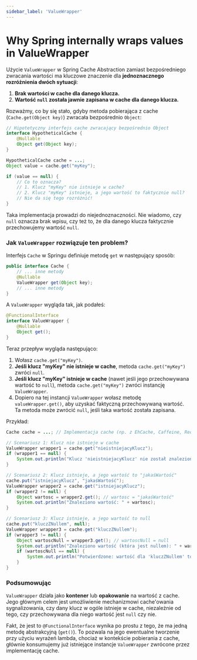 ```yaml
---
sidebar_label: 'ValueWrapper'
---
```


# Why Spring internally wraps values in ValueWrapper

Użycie `ValueWrapper` w Spring Cache Abstraction zamiast bezpośredniego zwracania wartości ma kluczowe znaczenie dla **jednoznacznego rozróżnienia dwóch sytuacji**:

1.  **Brak wartości w cache dla danego klucza.**
2.  **Wartość `null` została jawnie zapisana w cache dla danego klucza.**

Rozważmy, co by się stało, gdyby metoda pobierająca z cache (`Cache.get(Object key)`) zwracała bezpośrednio `Object`:

```java
// Hipotetyczny interfejs cache zwracający bezpośrednio Object
interface HypotheticalCache {
    @Nullable
    Object get(Object key);
}

HypotheticalCache cache = ...;
Object value = cache.get("myKey");

if (value == null) {
    // Co to oznacza?
    // 1. Klucz "myKey" nie istnieje w cache?
    // 2. Klucz "myKey" istnieje, a jego wartość to faktycznie null?
    // Nie da się tego rozróżnić!
}
```
Taka implementacja prowadzi do niejednoznaczności. Nie wiadomo, czy `null` oznacza brak wpisu, czy też to, że dla danego klucza faktycznie przechowujemy wartość `null`.

### Jak `ValueWrapper` rozwiązuje ten problem?

Interfejs `Cache` w Springu definiuje metodę `get` w następujący sposób:

```java
public interface Cache {
    // ... inne metody
    @Nullable
    ValueWrapper get(Object key);
    // ... inne metody
}
```

A `ValueWrapper` wygląda tak, jak podałeś:

```java
@FunctionalInterface
interface ValueWrapper {
    @Nullable
    Object get();
}
```

Teraz przepływ wygląda następująco:

1.  Wołasz `cache.get("myKey")`.
2.  **Jeśli klucz "myKey" nie istnieje w cache**, metoda `cache.get("myKey")` zwróci `null`.
3.  **Jeśli klucz "myKey" istnieje w cache** (nawet jeśli jego przechowywana wartość to `null`), metoda `cache.get("myKey")` zwróci instancję `ValueWrapper`.
4.  Dopiero na tej instancji `ValueWrapper` wołasz metodę `valueWrapper.get()`, aby uzyskać faktyczną przechowywaną wartość. Ta metoda może zwrócić `null`, jeśli taka wartość została zapisana.

Przykład:

```java
Cache cache = ...; // Implementacja cache (np. z EhCache, Caffeine, Redis)

// Scenariusz 1: Klucz nie istnieje w cache
ValueWrapper wrapper1 = cache.get("nieistniejacyKlucz");
if (wrapper1 == null) {
    System.out.println("Klucz 'nieistniejacyKlucz' nie został znaleziony w cache.");
}

// Scenariusz 2: Klucz istnieje, a jego wartość to "jakaśWartość"
cache.put("istniejacyKlucz", "jakaśWartość");
ValueWrapper wrapper2 = cache.get("istniejacyKlucz");
if (wrapper2 != null) {
    Object wartosc = wrapper2.get(); // wartosc = "jakaśWartość"
    System.out.println("Znaleziono wartość: " + wartosc);
}

// Scenariusz 3: Klucz istnieje, a jego wartość to null
cache.put("kluczZNullem", null);
ValueWrapper wrapper3 = cache.get("kluczZNullem");
if (wrapper3 != null) {
    Object wartoscNull = wrapper3.get(); // wartoscNull = null
    System.out.println("Znaleziono wartość (która jest nullem): " + wartoscNull);
    if (wartoscNull == null) {
        System.out.println("Potwierdzone: wartość dla 'kluczZNullem' to null.");
    }
}
```

### Podsumowując

`ValueWrapper` działa jako **kontener** lub **opakowanie** na wartość z cache. Jego głównym celem jest umożliwienie mechanizmowi cache'owania sygnalizowania, czy dany klucz w ogóle istnieje w cache, niezależnie od tego, czy przechowywana dla niego wartość jest `null` czy nie.

Fakt, że jest to `@FunctionalInterface` wynika po prostu z tego, że ma jedną metodę abstrakcyjną (`get()`). To pozwala na jego ewentualne tworzenie przy użyciu wyrażeń lambda, chociaż w kontekście pobierania z cache, głównie konsumujemy już istniejące instancje `ValueWrapper` zwrócone przez implementację cache.